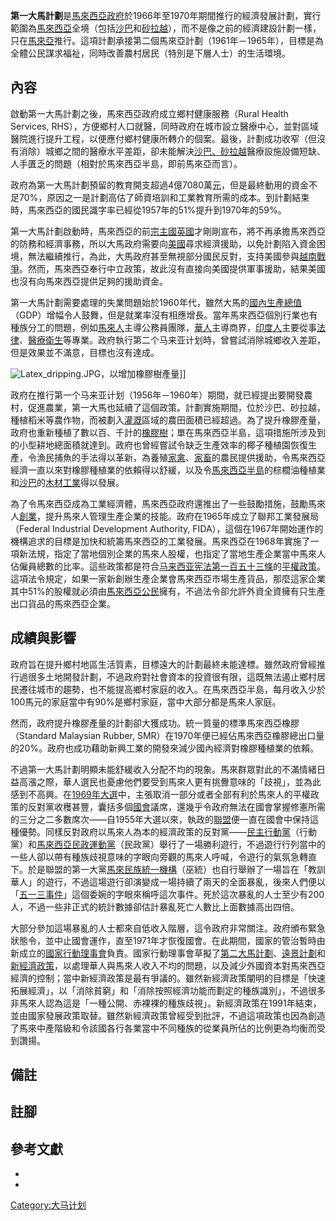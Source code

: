 '''第一大馬計劃'''是[[馬來西亞政府|馬來西亞政府]]於1966年至1970年期間推行的經濟發展計劃，實行範圍為[[馬來西亞|馬來西亞]]全境（包括[[沙巴|沙巴]]和[[砂拉越|砂拉越]]），而不是像之前的經濟建設計劃一樣，只在[[馬來亞聯合邦|馬來亞]]推行。這項計劃承接第二個馬來亞計劃（1961年－1965年）{{efn|第二个马来亚计划是马来亚政府（1963年後為馬來西亞政府）推行的经济发展计划。這項計劃承接第一个马来亚计划，目标是“为农村人口提供配套措施和机会，提高他们的[[社會經濟地位|社會經濟地位]]。”執行計劃期間，政府投放更多資金支援農村建設，用於土地開發、基礎設施建設和社會福利的公共開支也大幅增加。此前住在乡村的[[马来人|马来人]]选民不滿當地经济停滞不前，因此聯盟在[[1959年馬來亞大選|1959年大选]]仅獲得五成選票，得票率大幅下降。有的人認為，聯盟政府如此增加公共開支，就是為了挽回民望，脫離政治困境{{sfn|Henderson|Vreeland|Dana|Hurwitz|1977|p=293}}。}}，目標是為全體公民謀求福祉，同時改善農村居民（特別是下層人士）的生活環境{{sfn|Henderson|Vreeland|Dana|Hurwitz|1977|p=293}}{{sfn|Henderson|Vreeland|Dana|Hurwitz|1977|p=147}}。

== 內容 ==
啟動第一大馬計劃之後，馬來西亞政府成立鄉村健康服務（Rural Health Services, RHS），方便鄉村人口就醫，同時政府在城市設立醫療中心，並對區域醫院進行提升工程，以便應付鄉村健康所轉介的個案。最後，計劃成功收窄（但沒有消除）城鄉之間的醫療水平差距，卻未能解決[[東馬|沙巴、砂拉越]]醫療設施設備短缺、人手匱乏的問題（相對於馬來西亞半島，即前馬來亞而言）{{sfn|Henderson|Vreeland|Dana|Hurwitz|1977|p=160-161}}。

政府為第一大馬計劃預留的教育開支超過4億7080萬[[馬來西亞令吉|元]]，但是最終動用的資金不足70%，原因之一是計劃高估了師資培訓和工業教育所需的成本。到計劃結束時，馬來西亞的國民識字率已經從1957年的51%提升到1970年的59%{{sfn|Henderson|Vreeland|Dana|Hurwitz|1977|p=175-176}}。

第一大馬計劃啟動時，馬來西亞的前[[宗主國|宗主國]][[英國|英國]]才剛剛宣布，將不再承擔馬來西亞的防務和經濟事務，所以大馬政府需要向[[美國|美國]]尋求經濟援助，以免計劃陷入資金困境，無法繼續推行，為此，大馬政府甚至無視部分國民反對，支持美國參與[[越南戰爭|越南戰爭]]。然而，馬來西亞奉行中立政策，故此沒有直接向美國提供軍事援助，結果美國也沒有向馬來西亞提供足夠的援助資金{{sfn|Henderson|Vreeland|Dana|Hurwitz|1977|p=268}}。

第一大馬計劃需要處理的失業問題始於1960年代，雖然大馬的[[國內生產總值|國內生產總值]]（GDP）增幅令人鼓舞，但是就業率沒有相應增長。當年馬來西亞個別行業也有種族分工的問題，例如[[馬來人|馬來人]]主導公務員團隊，[[馬來西亞華人|華人]]主導商界，[[馬來西亞印度人|印度人]]主要從事[[法律|法律]]、[[醫療衛生|醫療衛生]]等專業。政府執行第二个马来亚计划時，曾嘗試消除城鄉收入差距，但是效果並不滿意，目標也沒有達成。{{sfn|Henderson|Vreeland|Dana|Hurwitz|1977|p=293}}

[[Image:Latex_dripping.JPG|thumb]]，以增加橡膠樹產量]]

政府在推行第一个马来亚计划（1956年－1960年）期間，就已經提出要開發農村，促進農業{{efn|第一个马来亚计划是马来亚政府推行的第一个经济发展计划，由首相署統籌，為農業和農村投放了大量人力物力。在這項計劃中，用於促進農業的資金佔公共開支的24%，剩下的大筆款項則用於基礎建設。計劃在1956年實施，一年後马来亚才脫離英國獨立。此前英國殖民政府也曾經集中可用的人力物力，不過那是為了平定[[馬來亞緊急狀態|馬來亞的共黨叛亂]]，而不是開發鄉郊地區。{{sfn|Henderson|Vreeland|Dana|Hurwitz|1977|p=293}}}}，第一大馬也延續了這個政策。計劃實施期間，位於沙巴、砂拉越，種植稻米等農作物，而被劃入[[灌溉|灌溉]]區域的農田面積已經超過{{convert|40000|acre|km2}}。為了提升橡膠產量，政府也重新種植了數以百、千計的[[橡膠樹|橡膠樹]]；單在馬來西亞半島，這項措施所涉及到的小型耕地總面積就達到{{convert|304000|acre|km2}}。政府也曾經嘗試令缺乏生產效率的椰子種植園恢復生產，令漁民捕魚的手法得以革新，為養殖[[家禽|家禽]]、[[家畜|家畜]]的農民提供援助，令馬來西亞經濟一直以來對橡膠種植業的依賴得以舒緩，以及令[[馬來西亞半島|馬來西亞半島]]的棕櫚油種植業和[[沙巴|沙巴]]的[[木材工業|木材工業]]得以發展{{sfn|Henderson|Vreeland|Dana|Hurwitz|1977|p=310-311}}。

為了令馬來西亞成為工業經濟體，馬來西亞政府還推出了一些鼓勵措施，鼓勵馬來人[[創業|創業]]，提升馬來人管理生產企業的技能。政府在1965年成立了聯邦工業發展局（Federal Industrial Development Authority, FIDA），這個在1967年開始運作的機構追求的目標是加快和統籌馬來西亞的工業發展。馬來西亞在1968年實施了一項新法規，指定了當地個別企業的馬來人股權，也指定了當地生產企業當中馬來人佔僱員總數的比率。這些政策都是符合[[马来西亚宪法|马来西亚宪法]][[馬來西亞憲法第一百五十三條|第一百五十三條]]的[[平权法案|平權政策]]。這項法令規定，如果一家新創辦生產企業會馬來西亞市場生產貨品，那麼這家企業其中51%的股權就必須由[[马来西亚国籍法|馬來西亞公民]]擁有，不過法令卻允許外資全資擁有只生產出口貨品的馬來西亞企業{{sfn|Henderson|Vreeland|Dana|Hurwitz|1977|p=319-320}}。

== 成績與影響 ==
政府旨在提升鄉村地區生活質素，目標遠大的計劃最終未能達標。雖然政府曾經推行過很多土地開發計劃，不過政府對社會資本的投資很有限，這既無法遏止鄉村居民遷往城市的趨勢，也不能提高鄉村家庭的收入。在馬來西亞半島，每月收入少於100馬元的家庭當中有90%是鄉村家庭，當中大部分都是馬來人家庭{{sfn|Henderson|Vreeland|Dana|Hurwitz|1977|p=147-149}}。

然而，政府提升橡膠產量的計劃卻大獲成功。統一質量的標準馬來西亞橡膠（Standard Malaysian Rubber, SMR）在1970年便已經佔馬來西亞橡膠總出口量的20%。政府也成功藉助新興工業的開發來減少國內經濟對橡膠種植業的依賴{{sfn|Henderson|Vreeland|Dana|Hurwitz|1977|p=310}}。

不過第一大馬計劃明顯未能舒緩收入分配不均的現象。馬來群眾對此的不滿情緒日益高漲之際，華人選民也憂慮他們要受到馬來人更有挑釁意味的「歧視」，並為此感到不高興。在[[1969年馬來西亞大選|1969年大選]]中，主張取消一部分或者全部有利於馬來人的平權政策的反對黨收穫甚豐，囊括多個[[馬來西亞國會|國會]]議席，還幾乎令政府無法在國會掌握修憲所需的三分之二多數席次——自1955年大選以來，執政的[[聯盟_(馬來西亞)|聯盟]]便一直在國會中保持這種優勢。同樣反對政府以馬來人為本的經濟政策的反對黨——[[民主行動黨_(馬來西亞)|民主行動黨]]（行動黨）和[[馬來西亞民政運動黨|馬來西亞民政運動黨]]（民政黨）舉行了一場勝利遊行，不過遊行行列當中的一些人卻以帶有種族歧視意味的字眼向旁觀的馬來人呼喊，令遊行的氣氛急轉直下。於是聯盟的第一大黨[[馬來民族統一機構|馬來民族統一機構]]（巫統）也自行舉辦了一場旨在「教訓華人」的遊行，不過這場遊行卻演變成一場持續了兩天的全面暴亂，後來人們便以「[[五一三事件|五一三事件]]」這個委婉的字眼來稱呼這次事件。死於這次暴亂的人士至少有200人，不過一些非正式的統計數據卻估計暴亂死亡人數比上面數據高出四倍{{sfn|Means|1991|p=7-9}}。

大部分參加這場暴亂的人士都來自低收入階層，這令政府非常關注。政府頒布緊急狀態令，並中止國會運作，直至1971年才恢復國會。在此期間，國家的管治暫時由新成立的[[國家行動理事會|國家行動理事會]]負責。國家行動理事會草擬了[[第二大馬計劃|第二大馬計劃]]、[[遠景計劃|遠景計劃]]和[[新經濟政策_(馬來西亞)|新經濟政策]]，以處理華人與馬來人收入不均的問題，以及減少外國資本對馬來西亞經濟的控制；當中新經濟政策是最有爭議的{{sfn|Henderson|Vreeland|Dana|Hurwitz|1977|p=294}}。雖然新經濟政策闡明的目標是「快速拓展經濟」，以「消除貧窮」和「消除按照經濟功能而劃定的種族識別」，不過很多非馬來人認為這是「一種公開、赤裸裸的種族歧視」。新經濟政策在1991年結束，並由國家發展政策取替。雖然新經濟政策曾經受到批評，不過這項政策也因為創造了馬來中產階級和令該國各行各業當中不同種族的從業員所佔的比例更為均衡而受到讚揚{{sfn|Means|1991|p=24, 311, 313}}。

== 備註 ==
{{notelist}}

== 註腳 ==
{{reflist|3}}

== 參考文獻 ==
*{{cite book|last1=Henderson|first1=John William|last2=Vreeland|first2=Nena|last3=Dana|first3=Glenn B.|last4=Hurwitz|first4=Geoffrey B|last5=Just|first5=Peter|last6=Moeller|first6=Philip W.|last7=Shinn|first7=R.S.|year=1977|title=Area Handbook for Malaysia|publisher=American University|location=Washington D.C.|series=Foreign Area Studies|LCCN=77001294|ref=harv}}
*{{cite book|last=Means|first=Gordon P|title=Malaysian Politics: The Second Generation|publisher=Oxford University Press|location=Oxford|date=1991|series=South-East Asian Social Science Monograp Series|isbn=0-19-588988-6|ref=harv}}

[[Category:大马计划|Category:大马计划]]